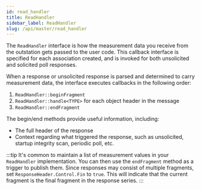 ```yaml
---
id: read_handler
title: ReadHandler
sidebar_label: ReadHandler
slug: /api/master/read_handler
---
```



The `ReadHandler` interface is how the measurement data you receive from the outstation gets passed to the user code. This callback interface is specified
for each association created, and is invoked for both unsolicited and solicited poll responses.

When a response or unsolicited response is parsed and determined to carry measurement data, the interface executes callbacks in the following order:

1. `ReadHandler::beginFragment`
2. `ReadHandler::handle<TYPE>` for each object header in the message
3. `ReadHandler::endFragment`

The begin/end methods provide useful information, including:

* The full header of the response
* Context regarding what triggered the response, such as unsolicited, startup integrity scan, periodic poll, etc.

:::tip
It's common to maintain a list of measurement values in your `ReadHandler` implementation. You can then use the `endFragment` method as a trigger to publish them.
Since responses may consist of multiple fragments, set `ResponseHeader.Control.Fin` to `true`. This will indicate that the current fragment is the final fragment in the response series.
:::

